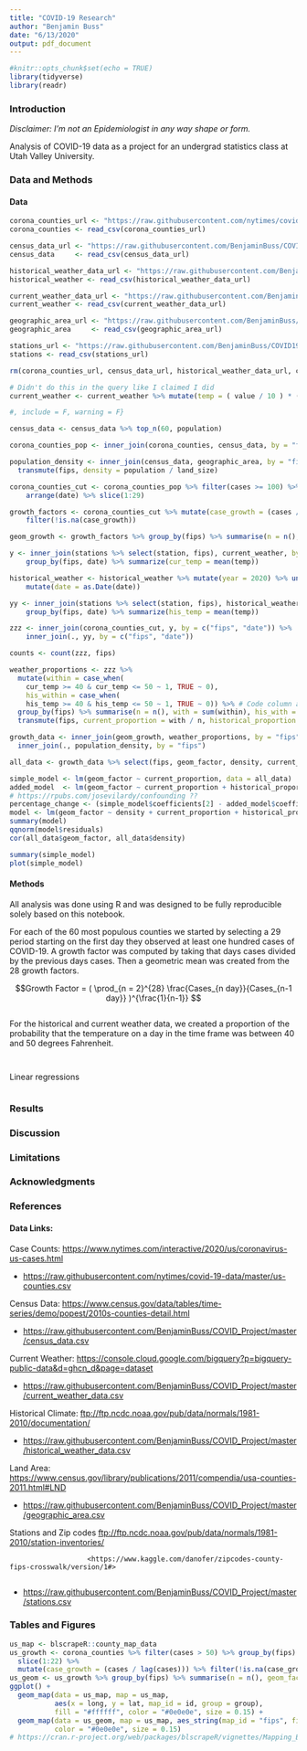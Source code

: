 ---
title: "COVID-19 Research"
author: "Benjamin Buss"
date: "6/13/2020"
output: pdf_document
---


```{r setup, include=FALSE}
#knitr::opts_chunk$set(echo = TRUE)
library(tidyverse)
library(readr)
```


### Introduction

*Disclaimer: I'm not an Epidemiologist in any way shape or form.*

Analysis of COVID-19 data as a project for an undergrad statistics class at Utah Valley University.


### Data and Methods

#### Data


```{r, include = F, warning = F}
corona_counties_url <- "https://raw.githubusercontent.com/nytimes/covid-19-data/master/us-counties.csv"
corona_counties <- read_csv(corona_counties_url)

census_data_url <- "https://raw.githubusercontent.com/BenjaminBuss/COVID19_Research/master/processed_data/census_data.csv"
census_data     <- read_csv(census_data_url)

historical_weather_data_url <- "https://raw.githubusercontent.com/BenjaminBuss/COVID19_Research/master/processed_data/historical_weather.csv"
historical_weather <- read_csv(historical_weather_data_url)

current_weather_data_url <- "https://raw.githubusercontent.com/BenjaminBuss/COVID19_Research/master/processed_data/current_weather.csv"
current_weather <- read_csv(current_weather_data_url)

geographic_area_url <- "https://raw.githubusercontent.com/BenjaminBuss/COVID19_Research/master/processed_data/geographic_area.csv"
geographic_area     <- read_csv(geographic_area_url)

stations_url <- "https://raw.githubusercontent.com/BenjaminBuss/COVID19_Research/master/processed_data/zipcode_station.csv"
stations <- read_csv(stations_url)

rm(corona_counties_url, census_data_url, historical_weather_data_url, current_weather_data_url, geographic_area_url, stations_url)
```

```{r}

# Didn't do this in the query like I claimed I did
current_weather <- current_weather %>% mutate(temp = ( value / 10 ) * ( 9 / 5 ) + 32 )

```



```{r} 
#, include = F, warning = F} 

census_data <- census_data %>% top_n(60, population)

corona_counties_pop <- inner_join(corona_counties, census_data, by = "fips")

population_density <- inner_join(census_data, geographic_area, by = "fips") %>%
  transmute(fips, density = population / land_size)

corona_counties_cut <- corona_counties_pop %>% filter(cases >= 100) %>% group_by(fips) %>% 
    arrange(date) %>% slice(1:29) 

growth_factors <- corona_counties_cut %>% mutate(case_growth = (cases / lag(cases))) %>% 
    filter(!is.na(case_growth))

geom_growth <- growth_factors %>% group_by(fips) %>% summarise(n = n(), geom_factor = prod(case_growth)^(1/n)     ) 

y <- inner_join(stations %>% select(station, fips), current_weather, by = "station") %>% 
    group_by(fips, date) %>% summarize(cur_temp = mean(temp))

historical_weather <- historical_weather %>% mutate(year = 2020) %>% unite(year, month, day, col = "date", sep = "-") %>% 
    mutate(date = as.Date(date))

yy <- inner_join(stations %>% select(station, fips), historical_weather, by = "station") %>% 
    group_by(fips, date) %>% summarize(his_temp = mean(temp))

zzz <- inner_join(corona_counties_cut, y, by = c("fips", "date")) %>%
    inner_join(., yy, by = c("fips", "date"))

counts <- count(zzz, fips)

weather_proportions <- zzz %>%
  mutate(within = case_when(
    cur_temp >= 40 & cur_temp <= 50 ~ 1, TRUE ~ 0),
    his_within = case_when(
    his_temp >= 40 & his_temp <= 50 ~ 1, TRUE ~ 0)) %>% # Code column as 1 if within 40 & 50 degrees or 0 otherwise
  group_by(fips) %>% summarise(n = n(), with = sum(within), his_with = sum(his_within)) %>%
  transmute(fips, current_proportion = with / n, historical_proportion = his_with / n)

growth_data <- inner_join(geom_growth, weather_proportions, by = "fips") %>%
  inner_join(., population_density, by = "fips")

all_data <- growth_data %>% select(fips, geom_factor, density, current_proportion, historical_proportion)

simple_model <- lm(geom_factor ~ current_proportion, data = all_data)
added_model  <- lm(geom_factor ~ current_proportion + historical_proportion, data = all_data)
# https://rpubs.com/josevilardy/confounding ??
percentage_change <- (simple_model$coefficients[2] - added_model$coefficients[2])/simple_model$coefficients[2]*100; percentage_change
model <- lm(geom_factor ~ density + current_proportion + historical_proportion, data = all_data)
summary(model)
qqnorm(model$residuals)
cor(all_data$geom_factor, all_data$density)

summary(simple_model)
plot(simple_model) 


```

#### Methods

All analysis was done using R and was designed to be fully reproducible solely based on this notebook.

For each of the 60 most populous counties we started by selecting a 29 period starting on the first day they observed at least one hundred cases of COVID-19. A growth factor was computed by taking that days cases divided by the previous days cases. Then a geometric mean was created from the 28 growth factors.

$$Growth Factor = ( \prod_{n = 2}^{28} \frac{Cases_{n day}}{Cases_{n-1 day}} )^{\frac{1}{n-1}} $$

```{r}



```

For the historical and current weather data, we created a proportion of the probability that the temperature on a day in the time frame was between 40 and 50 degrees Fahrenheit.

```{r}



```

```{r, include = F }



```


Linear regressions


```{r}


```



### Results



### Discussion



### Limitations



### Acknowledgments



### References


#### Data Links:  


Case Counts: <https://www.nytimes.com/interactive/2020/us/coronavirus-us-cases.html>

  - <https://raw.githubusercontent.com/nytimes/covid-19-data/master/us-counties.csv>
  
  
Census Data: <https://www.census.gov/data/tables/time-series/demo/popest/2010s-counties-detail.html>

  - <https://raw.githubusercontent.com/BenjaminBuss/COVID_Project/master/census_data.csv>


Current Weather: <https://console.cloud.google.com/bigquery?p=bigquery-public-data&d=ghcn_d&page=dataset>

  - <https://raw.githubusercontent.com/BenjaminBuss/COVID_Project/master/current_weather_data.csv>


Historical Climate: <ftp://ftp.ncdc.noaa.gov/pub/data/normals/1981-2010/documentation/>

  - <https://raw.githubusercontent.com/BenjaminBuss/COVID_Project/master/historical_weather_data.csv>
  

Land Area: <https://www.census.gov/library/publications/2011/compendia/usa-counties-2011.html#LND>

  - <https://raw.githubusercontent.com/BenjaminBuss/COVID_Project/master/geographic_area.csv>
  

Stations and Zip codes <ftp://ftp.ncdc.noaa.gov/pub/data/normals/1981-2010/station-inventories/>

                       <https://www.kaggle.com/danofer/zipcodes-county-fips-crosswalk/version/1#>
                       
  - <https://raw.githubusercontent.com/BenjaminBuss/COVID_Project/master/stations.csv>




### Tables and Figures

```{r, warning=F}
us_map <- blscrapeR::county_map_data
us_growth <- corona_counties %>% filter(cases > 50) %>% group_by(fips) %>% arrange(date) %>%
  slice(1:22) %>%
  mutate(case_growth = (cases / lag(cases))) %>% filter(!is.na(case_growth))
us_geom <- us_growth %>% group_by(fips) %>% summarise(n = n(), geom_factor = prod(case_growth)^(1/n)) 
ggplot() +
  geom_map(data = us_map, map = us_map,
           aes(x = long, y = lat, map_id = id, group = group),
           fill = "#ffffff", color = "#0e0e0e", size = 0.15) +
  geom_map(data = us_geom, map = us_map, aes_string(map_id = "fips", fill = us_geom$geom_factor),
           color = "#0e0e0e", size = 0.15)
# https://cran.r-project.org/web/packages/blscrapeR/vignettes/Mapping_BLS_Data.html
```







